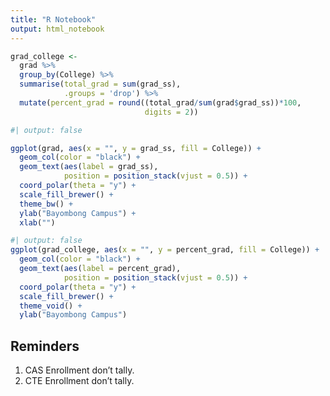 ```yaml
---
title: "R Notebook"
output: html_notebook
---
```


```r
grad_college <-
  grad %>%
  group_by(College) %>%
  summarise(total_grad = sum(grad_ss),
            .groups = 'drop') %>%
  mutate(percent_grad = round((total_grad/sum(grad$grad_ss))*100,
                              digits = 2))
```

```r
#| output: false

ggplot(grad, aes(x = "", y = grad_ss, fill = College)) +
  geom_col(color = "black") +
  geom_text(aes(label = grad_ss),
            position = position_stack(vjust = 0.5)) +
  coord_polar(theta = "y") +
  scale_fill_brewer() +
  theme_bw() +
  ylab("Bayombong Campus") +
  xlab("")
```

```r
#| output: false
ggplot(grad_college, aes(x = "", y = percent_grad, fill = College)) +
  geom_col(color = "black") +
  geom_text(aes(label = percent_grad),
            position = position_stack(vjust = 0.5)) +
  coord_polar(theta = "y") +
  scale_fill_brewer() +
  theme_void() +
  ylab("Bayombong Campus")
```

## Reminders

1. CAS Enrollment don't tally.
2. CTE Enrollment don't tally.